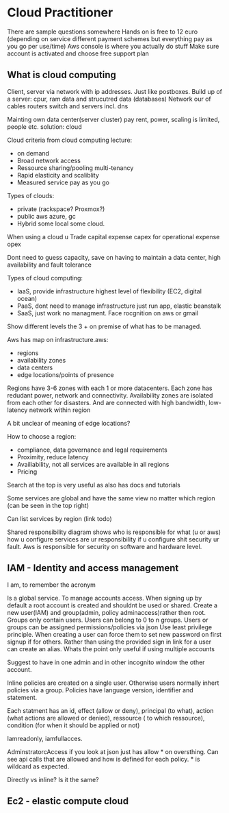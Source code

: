 # Cloud Practitioner

There are sample questions somewhere
Hands on is free to 12 euro (depending on service different payment schemes but everything pay as you go per use/time)
Aws console is where you actually do stuff
Make sure account is activated and choose free support plan

## What is cloud computing

Client, server via network with ip addresses. Just like postboxes.
Build up of a server: cpur, ram data and strucutred data (databases)
Network our of cables routers switch and servers incl. dns

Mainting own data center(server cluster) pay rent, power, scaling is limited, people etc. solution: cloud

Cloud criteria from cloud computing lecture: 
- on demand
- Broad network access
- Ressource sharing/pooling multi-tenancy
- Rapid elasticity and scaliblity
- Measured service pay as you go

Types of clouds:
- private (rackspace? Proxmox?)
- public aws azure, gc
- Hybrid some local some cloud.

When using a cloud u Trade capital expense capex for operational expense opex

Dont need to guess capacity, save on having to maintain a data center, high availability and fault tolerance

Types of cloud computing:

- IaaS, provide infrastructure highest level of flexibility (EC2, digital ocean)
- PaaS, dont need to manage infrastructure just run app, elastic beanstalk
- SaaS, just work no managment. Face rocgnition on aws or gmail

Show different levels the 3 + on premise of what has to be managed.

Aws has map on infrastructure.aws:
- regions
- availability zones
- data centers
- edge locations/points of presence

Regions have 3-6 zones with each 1 or more datacenters. Each zone has redudant power, network and connectivity. Availability zones are isolated from each other for disasters. And are connected with high bandwidth, low-latency network within region

A bit unclear of meaning of edge locations?



How to choose a region:
- compliance, data governance and legal requirements 
- Proximity, reduce latency
- Availiability, not all services are available in all regions
- Pricing


Search at the top is very useful as also has docs and tutorials

Some services are global and have the same view no matter which region (can be seen in the top right)

Can list services by region (link todo)

Shared responsibility diagram shows who is responsible for what (u or aws) how u configure services are ur responsibility if u configure shit security ur fault. Aws is responsible for security on software and hardware level.

## IAM - Identity and access management

I am, to remember the acronym

Is a global service. To manage accounts access. When signing up by default a root account is created and shouldnt be used or shared. Create a new user(IAM) and group(admin, policy adminaccess)rather then root. Groups only contain users. Users can belong to 0 to n groups.
Users or groups can be assigned permissions/policies via json
Use least privilege principle.
When creating a user can force them to set new password on first signup if for others.
Rather than using the provided sign in link for a user can create an alias. Whats the point only useful if using multiple accounts 

Suggest to have in one admin and in other incognito window the other account.

Inline policies are created on a single user. Otherwise users normally inhert policies via a group.
Policies have language version, identifier and statement.

Each statment has an id, effect (allow or deny), principal (to what), action (what actions are allowed or denied), ressource ( to which ressource), condition (for when it should be applied or not)

Iamreadonly, iamfullacces.

AdminstratorcAccess if you look at json just has allow * on oversthing. Can see api calls that are allowed and how is defined for each policy. * is wildcard as expected.

Directly vs inline? Is it the same?

## Ec2 - elastic compute cloud